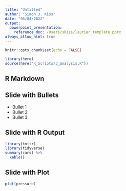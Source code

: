 ```yaml
---
title: "Untitled"
author: "Simon J. Kiss"
date: "06/04/2022"
output: 
  powerpoint_presentation: 
    reference_doc: /Users/skiss/laurier_template.pptx
always_allow_html: true
---
```


```r
knitr::opts_chunk$set(echo = FALSE)
```

```r
library(here)
source(here("R_Scripts/3_analysis.R"))

```

## R Markdown


## Slide with Bullets

- Bullet 1
- Bullet 2
- Bullet 3

## Slide with R Output

```r
library(knitr)
library(tidyverse)
summary(cars) %>% 
  kable()
```

## Slide with Plot

```r
plot(pressure)
```

